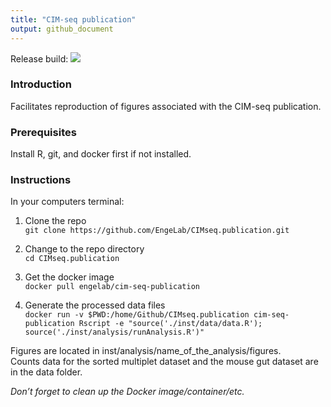 ```yaml
---
title: "CIM-seq publication"
output: github_document
---
```


Release build: <a href="https://travis-ci.com/EngeLab/CIMseq"><img src="https://travis-ci.com/EngeLab/CIMseq.publication.svg?branch=master"></a>

### Introduction
Facilitates reproduction of figures associated with the CIM-seq publication.

### Prerequisites

Install R, git, and docker first if not installed.

### Instructions
In your computers terminal: 
 
1) Clone the repo<br/>
`git clone https://github.com/EngeLab/CIMseq.publication.git`

2) Change to the repo directory<br/>
`cd CIMseq.publication`

3) Get the docker image<br/>
`docker pull engelab/cim-seq-publication`

4) Generate the processed data files<br/>
`docker run -v $PWD:/home/Github/CIMseq.publication cim-seq-publication Rscript -e "source('./inst/data/data.R'); source('./inst/analysis/runAnalysis.R')"`

Figures are located in inst/analysis/name_of_the_analysis/figures.<br/>
Counts data for the sorted multiplet dataset and the mouse gut dataset are in the data folder.

*Don't forget to clean up the Docker image/container/etc.*
